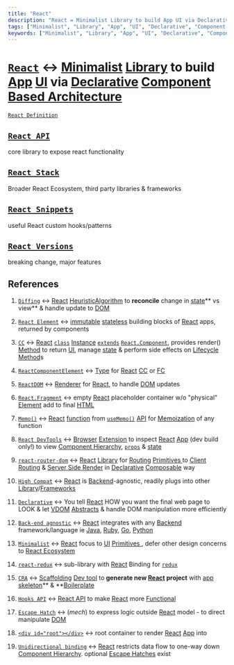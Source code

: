 ```yaml
---
title: "React"
description: "React = Minimalist Library to build App UI via Declarative Component Based Architecture "
tags: ["Minimalist", "Library", "App", "UI", "Declarative", "Component Based Architecture", "React"]
keywords: ["Minimalist", "Library", "App", "UI", "Declarative", "Component Based Architecture", "React", "define", "definition", "ELI5", "explain", "what is", "How to"]
---
```


# [`React`](./)  ↔ [<span data-tooltip-id="preview__SgRf7itswpQTcj6dn">Minimalist</span>](/wiki/React/React-Definition/Minimalist) [<span data-tooltip-id="preview__6ERdmyzDi2vQobG6F">Library</span>](/wiki/JS/Library) to build [<span data-tooltip-id="preview__8B6sLHCQmwzb56Z2A">App</span>](/wiki/Computer-Science/Computer-Language/Computer/Software/Domain/Web-Dev/Web-App/App) [<span data-tooltip-id="preview__snR7voDJrhXWj7Xdz">UI</span>](/wiki/Dev-tool/API/Interface/UI) via [<span data-tooltip-id="preview__WvmdtwyRb3ESuKpyp">Declarative</span>](/wiki/JS/JS-Definition/Multi-paradigm/Paradigm/Paradigm-subdivide-as-Imperative-or-Declarative/Declarative) [<span data-tooltip-id="preview__mjTCbhpeijxbWPdJP">Component Based Architecture</span>](/wiki/React/React-Definition/Component-Based-Architecture) 

[`React Definition`](/wiki/React/React-Definition)

## [`React API`](/wiki/React/React-API)

core library to expose react functionality

## [`React Stack`](/wiki/React/React-Stack)

Broader React Ecosystem, third party libraries & frameworks

## [`React Snippets`](/wiki/React/React-Snippets)

useful React custom hooks/patterns

## [`React Versions`](/wiki/React/React-Versions)

breaking change, major features



## References

1. [`Diffing`](/wiki/React/React-Definition/VDOM/Diffing) ↔ [<span data-tooltip-id="preview__G887bqycfCYCmncMh">React</span>](/wiki/React) [<span data-tooltip-id="preview__fN9x6GAfvNWPY52rE">Heuristic</span>](/wiki/Computer-Science/Computer-Language/Computer/Program/Algorithm/Heuristic)[<span data-tooltip-id="preview__Bx3buAt2XEz595FaZ">Algorithm</span>](/wiki/Computer-Science/Computer-Language/Computer/Program/Algorithm) to **reconcile** change in [<span data-tooltip-id="preview__qXaxHswpoTZw8AXzH">state</span>](/wiki/React/React-Definition/Component-Based-Architecture/Component/state)** vs view** & handle update to [<span data-tooltip-id="preview__fsWSGYWCtxdiQcD2T">DOM</span>](/wiki/JS/JS-Definition/JavaScript-Runtime/Platform-API/Web-API/DOM-API) 

2. [`React Element`](/wiki/React/React-Definition/Component-Based-Architecture/Component/structure-of-component/React-Element) ↔ [<span data-tooltip-id="preview__rGhFcpaeA2ogcatwz">immutable</span>](/wiki/JS/JS-Language/Primitive/Value-of-Primitive-is-immutable-unlike-the-variable-assigned-to-it/immutable) [<span data-tooltip-id="preview__JHqZ3PG9KeYvahhog">stateless</span>](/wiki/React/React-Definition/Component-Based-Architecture/Component/state/stateless) building blocks of [<span data-tooltip-id="preview__G887bqycfCYCmncMh">React</span>](/wiki/React) apps, returned by components

3. [`CC`](/wiki/React/React-Definition/Component-Based-Architecture/Component/CC) ↔ [<span data-tooltip-id="preview__G887bqycfCYCmncMh">React</span>](/wiki/React) [<span data-tooltip-id="preview__4wJDAZSfgssqayEJ2">`class`</span>](/wiki/JS/JS-Definition/Multi-paradigm/Paradigm/OOP/Prototypal-Inheritance/class) [<span data-tooltip-id="preview__3PP7jeT7aCmDX2NpM">Instance</span>](/wiki/JS/JS-Definition/Multi-paradigm/Paradigm/OOP/Classical-OOP-Concepts/Class/Instantiation/Instance) [<span data-tooltip-id="preview__djjb6zTYqMEw6RYcH">`extends`</span>](/wiki/JS/JS-Definition/Multi-paradigm/Paradigm/OOP/Prototypal-Inheritance/class/extends) [<span data-tooltip-id="preview__pNjDje6o6FW6fEmyc">`React.Component`</span>](/wiki/React/React-Definition/Component-Based-Architecture/Component/CC/declare-a-class-with-props/ReactComponent), provides render() [<span data-tooltip-id="preview__MP5hXPJeveLXpdxcz">Method</span>](/wiki/JS/JS-Language/JS-Syntax/Declaration/Literal/Object-Literal/Slot/Method) to return [<span data-tooltip-id="preview__snR7voDJrhXWj7Xdz">UI</span>](/wiki/Dev-tool/API/Interface/UI), manage [<span data-tooltip-id="preview__qXaxHswpoTZw8AXzH">state</span>](/wiki/React/React-Definition/Component-Based-Architecture/Component/state) & perform side effects on [<span data-tooltip-id="preview__daM2ABZwEYf7PWHCP">Lifecycle Method</span>](/wiki/React/React-Definition/Component-Based-Architecture/Component/CC/declare-a-class-with-props/Lifecycle-Method)s

4. [`ReactComponentElement`](/wiki/React/React-Definition/Component-Based-Architecture/Component/structure-of-component/React-Element/Types-of-React-Element#react-component-element) ↔ [<span data-tooltip-id="preview__ygphzmh7qYAjMwdE2">Type</span>](/wiki/JS/TS/TS-Syntax/Type) for [<span data-tooltip-id="preview__G887bqycfCYCmncMh">React</span>](/wiki/React) [<span data-tooltip-id="preview__3apmEvsNEPPRaXSB9">CC</span>](/wiki/React/React-Definition/Component-Based-Architecture/Component/CC) or [<span data-tooltip-id="preview__9Le7zdA2R4LzoE852">FC</span>](/wiki/React/React-Definition/Component-Based-Architecture/Component/FC) 

5. [`ReactDOM`](/wiki/React/React-Definition/VDOM/ReactDOM) ↔ [<span data-tooltip-id="preview__3PrZoyqgmw2yfwJPh">Renderer</span>](/wiki/React/React-Definition/VDOM/ReactDOM/Renderer) for [<span data-tooltip-id="preview__G887bqycfCYCmncMh">React</span>](/wiki/React), to handle [<span data-tooltip-id="preview__fsWSGYWCtxdiQcD2T">DOM</span>](/wiki/JS/JS-Definition/JavaScript-Runtime/Platform-API/Web-API/DOM-API) updates

6. [`React.Fragment`](/wiki/React/React-API/JSX/ReactFragment) ↔ empty [<span data-tooltip-id="preview__G887bqycfCYCmncMh">React</span>](/wiki/React) placeholder container w/o "physical" [<span data-tooltip-id="preview__8HgfcPhoJsdZip3LA">Element</span>](/wiki/HTML/Flow-Content/HTMLElement) add to final [<span data-tooltip-id="preview__76YZFGLsBuRNyEMqN">HTML</span>](/wiki/HTML) 

7. [`Memo()`](/wiki/React/React-API/Hooks-API/Memoizing-Hook/useMemo/Memo) ↔ [<span data-tooltip-id="preview__G887bqycfCYCmncMh">React</span>](/wiki/React) [<span data-tooltip-id="preview__tLWwcAGswZXwh83AA">function</span>](/wiki/JS/JS-Language/Object/Function/function) from [<span data-tooltip-id="preview__RT6qcKMnZ6XCe53SK">`useMemo()`</span>](/wiki/React/React-API/Hooks-API/Memoizing-Hook/useMemo) [<span data-tooltip-id="preview__ugE2YZZfTjrvRFP9p">API</span>](/wiki/Dev-tool/API) for [<span data-tooltip-id="preview__GwTenckbvRJAzxEHh">Memoization</span>](/wiki/Computer-Science/Design-Pattern/Memoization) of any function 

8. [`React DevTools`](/wiki/React/React-Stack/React-DevTools) ↔ [<span data-tooltip-id="preview__GzGa6ipQeeQ93Q7qA">Browser</span>](/wiki/Computer-Science/Computer-Language/Computer/Software/Domain/Web-Dev/Browser) [<span data-tooltip-id="preview__z7Sw6J6fvSY3AcNCn">Extension</span>](/wiki/Computer-Science/Computer-Language/Computer/Software/Plugin) to inspect [<span data-tooltip-id="preview__G887bqycfCYCmncMh">React</span>](/wiki/React) [<span data-tooltip-id="preview__8B6sLHCQmwzb56Z2A">App</span>](/wiki/Computer-Science/Computer-Language/Computer/Software/Domain/Web-Dev/Web-App/App) (dev build only!) to view [<span data-tooltip-id="preview__u4kxmnYYnL8jmpsXD">Component Hierarchy</span>](/wiki/React/React-Definition/Component-Based-Architecture/Component/structure-of-component/Component-Hierarchy), [<span data-tooltip-id="preview__BL4qkq3LxxhaSCE84">`props`</span>](/wiki/React/React-Definition/Component-Based-Architecture/Component/props) & [<span data-tooltip-id="preview__qXaxHswpoTZw8AXzH">state</span>](/wiki/React/React-Definition/Component-Based-Architecture/Component/state) 

9. [`react-router-dom`](/wiki/React/React-Stack/react-router-dom) ↔ [<span data-tooltip-id="preview__G887bqycfCYCmncMh">React</span>](/wiki/React) [<span data-tooltip-id="preview__6ERdmyzDi2vQobG6F">Library</span>](/wiki/JS/Library) for [<span data-tooltip-id="preview__Q7jAvydfn6shc7dM9">Routing</span>](/wiki/Computer-Science/Computer-Language/Computer/Software/Domain/Web-Dev/Web-App/Client-Routing/Routing) [<span data-tooltip-id="preview__i7RyjJ9m94LgRhPuh">Primitives </span>](/wiki/JS/JS-Language/Primitive) to [<span data-tooltip-id="preview__d5euHTQkDXFTioruK">Client Routing</span>](/wiki/Computer-Science/Computer-Language/Computer/Software/Domain/Web-Dev/Web-App/Client-Routing) & [<span data-tooltip-id="preview__r3F6mo93PyfEzfjfP">Server Side Render</span>](/wiki/React/React-Stack/Nextjs/Next-Concepts/Pre-render/Server-Side-Render) in [<span data-tooltip-id="preview__WvmdtwyRb3ESuKpyp">Declarative</span>](/wiki/JS/JS-Definition/Multi-paradigm/Paradigm/Paradigm-subdivide-as-Imperative-or-Declarative/Declarative) [<span data-tooltip-id="preview__DKWcH2GNL2Pontz2G">Composable</span>](/wiki/React/React-Definition/Component-Based-Architecture/Component/structure-of-component/Composable) way 

10. [`High Compat`](/wiki/React/React-Definition#high-compat) ↔ [<span data-tooltip-id="preview__G887bqycfCYCmncMh">React</span>](/wiki/React) is [<span data-tooltip-id="preview__jLgNKqacy7wgSHzAD">Backend</span>](/wiki/Computer-Science/Computer-Language/Computer/Software/Domain/Web-Dev/Backend)-agnostic, readily plugs into other [<span data-tooltip-id="preview__6ERdmyzDi2vQobG6F">Library</span>](/wiki/JS/Library)/[<span data-tooltip-id="preview__ENN6ow92wqueSRjx6">Frameworks</span>](/wiki/Computer-Science/Computer-Language/Programming-Language/Framework) 

11. [`Declarative`](/wiki/React/React-Definition#declarative) ↔ You tell [<span data-tooltip-id="preview__G887bqycfCYCmncMh">React</span>](/wiki/React) HOW you want the final web page to LOOK & let [<span data-tooltip-id="preview__mMhBxSMm7cMmqjSRi">VDOM</span>](/wiki/React/React-Definition/VDOM) [<span data-tooltip-id="preview__H5Cmy6FwRRqez2G9h">Abstracts</span>](/wiki/JS/JS-Definition/Multi-paradigm/Paradigm/OOP/Principles-of-OOP/Abstraction) & handle DOM manipulation more efficiently

12. [`Back-end agnostic`](/wiki/React/React-Definition#back-end-agnostic) ↔ [<span data-tooltip-id="preview__G887bqycfCYCmncMh">React</span>](/wiki/React) integrates with any [<span data-tooltip-id="preview__jLgNKqacy7wgSHzAD">Backend</span>](/wiki/Computer-Science/Computer-Language/Computer/Software/Domain/Web-Dev/Backend) framework/language ie [<span data-tooltip-id="preview__cQpDiycjLZTQ96Zft">Java</span>](/wiki/Computer-Science/Computer-Language/Programming-Language/Java), [<span data-tooltip-id="preview__cT3koHcujxdTj6BYS">Ruby</span>](/wiki/Computer-Science/Computer-Language/Programming-Language/Scripting-Language/Ruby), [<span data-tooltip-id="preview__RXuQvb7wZuFKsxRYH">Go</span>](/wiki/Computer-Science/Computer-Language/Programming-Language/Go), [<span data-tooltip-id="preview__rNFQSfdngdfPyijWL">Python</span>](/wiki/Computer-Science/Computer-Language/Programming-Language/Scripting-Language/Python) 

13. [`Minimalist`](/wiki/React/React-Definition/Minimalist) ↔ [<span data-tooltip-id="preview__G887bqycfCYCmncMh">React</span>](/wiki/React) focus to [<span data-tooltip-id="preview__snR7voDJrhXWj7Xdz">UI</span>](/wiki/Dev-tool/API/Interface/UI) [<span data-tooltip-id="preview__i7RyjJ9m94LgRhPuh">Primitives </span>](/wiki/JS/JS-Language/Primitive), defer other design concerns to [<span data-tooltip-id="preview__H5esqxiqR3MkD2QuC">React Ecosystem</span>](/wiki/React/React-Stack) 

14. [`react-redux`](/wiki/React/React-Stack/redux/react-redux) ↔ sub-library with [<span data-tooltip-id="preview__G887bqycfCYCmncMh">React</span>](/wiki/React) Binding for [<span data-tooltip-id="preview__7F9kkSEgC4JhdA9do">`redux`</span>](/wiki/React/React-Stack/redux) 

15. [`CRA`](/wiki/React/React-Stack/CRA) ↔ [<span data-tooltip-id="preview__ssBed7bbHW2S7GmxM">Scaffolding</span>](/wiki/JS/Nodejs/Express/Express-Definition/express-generator/Scaffolding) [<span data-tooltip-id="preview__9izw8RoFY6epyxXYK">Dev tool</span>](/wiki/Dev-tool) to **generate new **[<span data-tooltip-id="preview__G887bqycfCYCmncMh">React</span>](/wiki/React)** project** with [<span data-tooltip-id="preview__NZ7JdpQZGkG3AaH53">app skeleton</span>](/wiki/React/React-Stack/CRA/app-skeleton)** & **[<span data-tooltip-id="preview__fyRhfSsMveD9vFmEJ">Boilerplate</span>](/wiki/React/React-Stack/CRA/Boilerplate) 

16. [`Hooks API`](/wiki/React/React-API/Hooks-API) ↔ [<span data-tooltip-id="preview__rPRstq7Z6SoDfjJMi">React API</span>](/wiki/React/React-API) to make [<span data-tooltip-id="preview__G887bqycfCYCmncMh">React</span>](/wiki/React) more [<span data-tooltip-id="preview__RcDD7ptiymK7xT5Qs">Functional</span>](/wiki/JS/JS-Definition/Multi-paradigm/Paradigm/Functional-Programming) 

17. [`Escape Hatch`](/wiki/React/React-API/ReactDOM-API/Escape-Hatch) ↔ (_mech_) to express logic outside [<span data-tooltip-id="preview__G887bqycfCYCmncMh">React</span>](/wiki/React) model - to direct manipulate [<span data-tooltip-id="preview__fsWSGYWCtxdiQcD2T">DOM</span>](/wiki/JS/JS-Definition/JavaScript-Runtime/Platform-API/Web-API/DOM-API) 

18. [`<div id="root"></div>`](/wiki/React/React-Stack/CRA/app-skeleton/public/public-indexhtml/div-id-root-div) ↔ root container to render [<span data-tooltip-id="preview__G887bqycfCYCmncMh">React</span>](/wiki/React) [<span data-tooltip-id="preview__8B6sLHCQmwzb56Z2A">App</span>](/wiki/Computer-Science/Computer-Language/Computer/Software/Domain/Web-Dev/Web-App/App) into

19. [`Unidirectional binding`](/wiki/React/React-Definition#unidirectional-binding) ↔ [<span data-tooltip-id="preview__G887bqycfCYCmncMh">React</span>](/wiki/React) restricts data flow to one-way down [<span data-tooltip-id="preview__u4kxmnYYnL8jmpsXD">Component Hierarchy</span>](/wiki/React/React-Definition/Component-Based-Architecture/Component/structure-of-component/Component-Hierarchy). optional [<span data-tooltip-id="preview__dfS7kiuXaDd9DPLst">Escape Hatches</span>](/wiki/React/React-API/ReactDOM-API/Escape-Hatch) exist





<PreviewSgRf7itswpQTcj6dn/>



<Preview6ERdmyzDi2vQobG6F/>



<Preview8B6sLHCQmwzb56Z2A/>



<PreviewsnR7voDJrhXWj7Xdz/>



<PreviewWvmdtwyRb3ESuKpyp/>



<PreviewmjTCbhpeijxbWPdJP/>



<PreviewG887bqycfCYCmncMh/>



<PreviewfN9x6GAfvNWPY52rE/>



<PreviewBx3buAt2XEz595FaZ/>



<PreviewqXaxHswpoTZw8AXzH/>



<PreviewrGhFcpaeA2ogcatwz/>



<PreviewJHqZ3PG9KeYvahhog/>



<Preview4wJDAZSfgssqayEJ2/>



<Preview3PP7jeT7aCmDX2NpM/>



<Previewdjjb6zTYqMEw6RYcH/>



<PreviewpNjDje6o6FW6fEmyc/>



<PreviewMP5hXPJeveLXpdxcz/>



<PreviewdaM2ABZwEYf7PWHCP/>



<Previewygphzmh7qYAjMwdE2/>



<Preview3apmEvsNEPPRaXSB9/>



<Preview9Le7zdA2R4LzoE852/>



<Preview3PrZoyqgmw2yfwJPh/>



<Preview8HgfcPhoJsdZip3LA/>



<Preview76YZFGLsBuRNyEMqN/>



<PreviewtLWwcAGswZXwh83AA/>



<PreviewRT6qcKMnZ6XCe53SK/>



<PreviewugE2YZZfTjrvRFP9p/>



<PreviewGwTenckbvRJAzxEHh/>



<PreviewGzGa6ipQeeQ93Q7qA/>



<Previewz7Sw6J6fvSY3AcNCn/>



<Previewu4kxmnYYnL8jmpsXD/>



<PreviewBL4qkq3LxxhaSCE84/>



<PreviewQ7jAvydfn6shc7dM9/>



<Previewi7RyjJ9m94LgRhPuh/>



<Previewd5euHTQkDXFTioruK/>



<Previewr3F6mo93PyfEzfjfP/>



<PreviewDKWcH2GNL2Pontz2G/>



<PreviewjLgNKqacy7wgSHzAD/>



<PreviewENN6ow92wqueSRjx6/>



<PreviewmMhBxSMm7cMmqjSRi/>



<PreviewH5Cmy6FwRRqez2G9h/>



<PreviewcQpDiycjLZTQ96Zft/>



<PreviewcT3koHcujxdTj6BYS/>



<PreviewRXuQvb7wZuFKsxRYH/>



<PreviewrNFQSfdngdfPyijWL/>



<PreviewH5esqxiqR3MkD2QuC/>



<Preview7F9kkSEgC4JhdA9do/>



<PreviewssBed7bbHW2S7GmxM/>



<Preview9izw8RoFY6epyxXYK/>



<PreviewNZ7JdpQZGkG3AaH53/>



<PreviewfyRhfSsMveD9vFmEJ/>



<PreviewrPRstq7Z6SoDfjJMi/>



<PreviewRcDD7ptiymK7xT5Qs/>



<PreviewdfS7kiuXaDd9DPLst/>